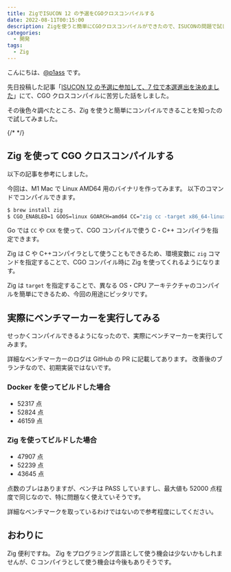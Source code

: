 ```yaml
---
title: ZigでISUCON 12 の予選をCGOクロスコンパイルする
date: 2022-08-11T00:15:00
description: Zigを使うと簡単にCGOクロスコンパイルができたので、ISUCONの問題で試してベンチマーカーを実行してみました。
categories:
  - 開発
tags:
  - Zig
---
```


こんにちは、[@p1ass](https://twitter.com/p1ass) です。

先日投稿した記事「[ISUCON 12 の予選に参加して、7 位で本選進出を決めました](https://blog.p1ass.com/posts/isucon12/)」にて、CGO クロスコンパイルに苦労した話をしました。

その後色々調べたところ、Zig を使うと簡単にコンパイルできることを知ったので試してみました。

{/* <!--more--> */}

## Zig を使って CGO クロスコンパイルする

以下の記事を参考にしました。

<ExLinkCard url="https://zig.news/kristoff/building-sqlite-with-cgo-for-every-os-4cic" />

今回は、M1 Mac で Linux AMD64 用のバイナリを作ってみます。
以下のコマンドでコンパイルできます。

```bash
$ brew install zig
$ CGO_ENABLED=1 GOOS=linux GOARCH=amd64 CC="zig cc -target x86_64-linux" CXX="zig c++ -target x86_64-linux" make isuports
```

Go では `CC` や `CXX` を使って、CGO コンパイルで使う C・C++ コンパイラを指定できます。

Zig は C や C++コンパイラとして使うこともできるため、環境変数に `zig` コマンドを指定することで、CGO コンパイル時に Zig を使ってくれるようになります。

<ExLinkCard url="https://zig.guide/working-with-c/zig-cc" />

Zig は `target` を指定することで、異なる OS・CPU アーキテクチャのコンパイルを簡単にできるため、今回の用途にピッタリです。

## 実際にベンチマーカーを実行してみる

せっかくコンパイルできるようになったので、実際にベンチマーカーを実行してみます。

詳細なベンチマーカーのログは GitHub の PR に記載してあります。
改善後のブランチなので、初期実装ではないです。

<ExLinkCard url="https://github.com/saba-in-the-kettle/isucon12-qualify/pull/52" />

### Docker を使ってビルドした場合

- 52317 点
- 52824 点
- 46159 点

### Zig を使ってビルドした場合

- 47907 点
- 52239 点
- 43645 点

点数のブレはありますが、ベンチは PASS していますし、最大値も 52000 点程度で同じなので、特に問題なく使えていそうです。

詳細なベンチマークを取っているわけではないので参考程度にしてください。

## おわりに

Zig 便利ですね。
Zig をプログラミング言語として使う機会は少ないかもしれませんが、C コンパイラとして使う機会は今後もありそうです。
